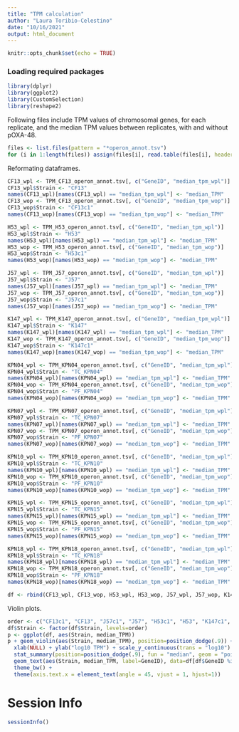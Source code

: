 ```yaml
---
title: "TPM calculation"
author: "Laura Toribio-Celestino"
date: "10/16/2021"
output: html_document
---
```


```r
knitr::opts_chunk$set(echo = TRUE)
```

### Loading required packages

```r
library(dplyr)
library(ggplot2)
library(CustomSelection)
library(reshape2)
```



Following files include TPM values of chromosomal genes, for each replicate, and the median TPM values between replicates, with and without pOXA-48.

```r
files <- list.files(pattern = "*operon_annot.tsv")
for (i in 1:length(files)) assign(files[i], read.table(files[i], header = TRUE))
```

Reformating dataframes.

```r
CF13_wpl <- TPM_CF13_operon_annot.tsv[, c("GeneID", "median_tpm_wpl")]
CF13_wpl$Strain <- "CF13"
names(CF13_wpl)[names(CF13_wpl) == "median_tpm_wpl"] <- "median_TPM"
CF13_wop <- TPM_CF13_operon_annot.tsv[, c("GeneID", "median_tpm_wop")]
CF13_wop$Strain <- "CF13c1"
names(CF13_wop)[names(CF13_wop) == "median_tpm_wop"] <- "median_TPM"

H53_wpl <- TPM_H53_operon_annot.tsv[, c("GeneID", "median_tpm_wpl")]
H53_wpl$Strain <- "H53"
names(H53_wpl)[names(H53_wpl) == "median_tpm_wpl"] <- "median_TPM"
H53_wop <- TPM_H53_operon_annot.tsv[, c("GeneID", "median_tpm_wop")]
H53_wop$Strain <- "H53c1"
names(H53_wop)[names(H53_wop) == "median_tpm_wop"] <- "median_TPM"

J57_wpl <- TPM_J57_operon_annot.tsv[, c("GeneID", "median_tpm_wpl")]
J57_wpl$Strain <- "J57"
names(J57_wpl)[names(J57_wpl) == "median_tpm_wpl"] <- "median_TPM"
J57_wop <- TPM_J57_operon_annot.tsv[, c("GeneID", "median_tpm_wop")]
J57_wop$Strain <- "J57c1"
names(J57_wop)[names(J57_wop) == "median_tpm_wop"] <- "median_TPM"

K147_wpl <- TPM_K147_operon_annot.tsv[, c("GeneID", "median_tpm_wpl")]
K147_wpl$Strain <- "K147"
names(K147_wpl)[names(K147_wpl) == "median_tpm_wpl"] <- "median_TPM"
K147_wop <- TPM_K147_operon_annot.tsv[, c("GeneID", "median_tpm_wop")]
K147_wop$Strain <- "K147c1"
names(K147_wop)[names(K147_wop) == "median_tpm_wop"] <- "median_TPM"

KPN04_wpl <- TPM_KPN04_operon_annot.tsv[, c("GeneID", "median_tpm_wpl")]
KPN04_wpl$Strain <- "TC_KPN04"
names(KPN04_wpl)[names(KPN04_wpl) == "median_tpm_wpl"] <- "median_TPM"
KPN04_wop <- TPM_KPN04_operon_annot.tsv[, c("GeneID", "median_tpm_wop")]
KPN04_wop$Strain <- "PF_KPN04"
names(KPN04_wop)[names(KPN04_wop) == "median_tpm_wop"] <- "median_TPM"

KPN07_wpl <- TPM_KPN07_operon_annot.tsv[, c("GeneID", "median_tpm_wpl")]
KPN07_wpl$Strain <- "TC_KPN07"
names(KPN07_wpl)[names(KPN07_wpl) == "median_tpm_wpl"] <- "median_TPM"
KPN07_wop <- TPM_KPN07_operon_annot.tsv[, c("GeneID", "median_tpm_wop")]
KPN07_wop$Strain <- "PF_KPN07"
names(KPN07_wop)[names(KPN07_wop) == "median_tpm_wop"] <- "median_TPM"

KPN10_wpl <- TPM_KPN10_operon_annot.tsv[, c("GeneID", "median_tpm_wpl")]
KPN10_wpl$Strain <- "TC_KPN10"
names(KPN10_wpl)[names(KPN10_wpl) == "median_tpm_wpl"] <- "median_TPM"
KPN10_wop <- TPM_KPN10_operon_annot.tsv[, c("GeneID", "median_tpm_wop")]
KPN10_wop$Strain <- "PF_KPN10"
names(KPN10_wop)[names(KPN10_wop) == "median_tpm_wop"] <- "median_TPM"

KPN15_wpl <- TPM_KPN15_operon_annot.tsv[, c("GeneID", "median_tpm_wpl")]
KPN15_wpl$Strain <- "TC_KPN15"
names(KPN15_wpl)[names(KPN15_wpl) == "median_tpm_wpl"] <- "median_TPM"
KPN15_wop <- TPM_KPN15_operon_annot.tsv[, c("GeneID", "median_tpm_wop")]
KPN15_wop$Strain <- "PF_KPN15"
names(KPN15_wop)[names(KPN15_wop) == "median_tpm_wop"] <- "median_TPM"

KPN18_wpl <- TPM_KPN18_operon_annot.tsv[, c("GeneID", "median_tpm_wpl")]
KPN18_wpl$Strain <- "TC_KPN18"
names(KPN18_wpl)[names(KPN18_wpl) == "median_tpm_wpl"] <- "median_TPM"
KPN18_wop <- TPM_KPN18_operon_annot.tsv[, c("GeneID", "median_tpm_wop")]
KPN18_wop$Strain <- "PF_KPN18"
names(KPN18_wop)[names(KPN18_wop) == "median_tpm_wop"] <- "median_TPM"

df <- rbind(CF13_wpl, CF13_wop, H53_wpl, H53_wop, J57_wpl, J57_wop, K147_wpl, K147_wop, KPN04_wpl, KPN04_wop, KPN07_wpl, KPN07_wop, KPN10_wpl, KPN10_wop, KPN15_wpl, KPN15_wop, KPN18_wpl, KPN18_wop)
```

Violin plots.

```r
order <- c("CF13c1", "CF13", "J57c1", "J57", "H53c1", "H53", "K147c1", "K147", "PF_KPN15", "TC_KPN15", "PF_KPN18", "TC_KPN18", "PF_KPN04", "TC_KPN04", "PF_KPN07", "TC_KPN07", "PF_KPN10", "TC_KPN10")
df$Strain <- factor(df$Strain, levels=order)
p <- ggplot(df, aes(Strain, median_TPM))
p + geom_violin(aes(Strain, median_TPM), position=position_dodge(.9)) +
  xlab(NULL) + ylab("log10 TPM") + scale_y_continuous(trans = "log10") +
  stat_summary(position=position_dodge(.9), fun = "median", geom = "point", color = "black") +
  geom_text(aes(Strain, median_TPM, label=GeneID), data=df[df$GeneID %in% c("pfp", "ifp"), ]) +
  theme_bw() +
  theme(axis.text.x = element_text(angle = 45, vjust = 1, hjust=1))
```



# Session Info

```r
sessionInfo()
```